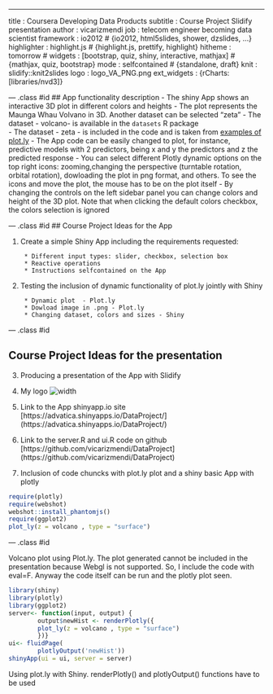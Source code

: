 ---
title       : Coursera Developing Data Products 
subtitle    : Course Project Slidify presentation
author      : vicarizmendi
job         : telecom engineer becoming data scientist
framework   : io2012        # {io2012, html5slides, shower, dzslides, ...}
highlighter : highlight.js  # {highlight.js, prettify, highlight}
hitheme     : tomorrow      # 
widgets     : [bootstrap, quiz, shiny, interactive, mathjax] # {mathjax, quiz, bootstrap}
mode        : selfcontained # {standalone, draft}
knit        : slidify::knit2slides
logo        : logo_VA_PNG.png
ext_widgets : {rCharts: [libraries/nvd3]}

--- .class #id
## App functionality description
- The shiny App shows an interactive 3D plot in different colors and heights 
- The plot represents the Maunga Whau Volvano in 3D. Another dataset can be selected "zeta"
- The dataset - volcano- is available in the `datasets` R package  
- The dataset - zeta - is included in the code and is taken from [examples of plot.ly](https://plot.ly/r/3d-surface-plots/) 
- The App code can be easily changed to plot, for instance, predictive models with 2 predictors, being x and y the predictors and z the predicted response
- You can select different Plotly dynamic options on the top right icons: zooming,changing the perspective (turntable rotation, orbital rotation), dowloading the plot in png format, and others. To see the icons and move the plot, the mouse has to be on the plot itself
- By changing the controls on the left sidebar panel you can change colors and height of the 3D plot. Note that when clicking the default colors checkbox, the colors selection is ignored

--- .class #id
## Course Project Ideas for the App


1. Create a simple Shiny App including the requirements requested:

        * Different input types: slider, checkbox, selection box
        * Reactive operations
        * Instructions selfcontained on the App

2. Testing the inclusion of dynamic functionality of plot.ly jointly with Shiny 

        * Dynamic plot  - Plot.ly
        * Dowload image in .png - Plot.ly
        * Changing dataset, colors and sizes - Shiny




--- .class #id 

## Course Project Ideas for the presentation

3. Producing a presentation of the App with Slidify

2. My logo ![width](logo_advatica.png) 

3. Link to the App shinyapp.io site [https://advatica.shinyapps.io/DataProject/] (https://advatica.shinyapps.io/DataProject/)
  

3. Link to the server.R and ui.R code on github [https://github.com/vicarizmendi/DataProject] (https://github.com/vicarizmendi/DataProject)

        
5. Inclusion of code chuncks with plot.ly plot and a shiny basic App with plotly
```r
require(plotly)
require(webshot)
webshot::install_phantomjs()
require(ggplot2)
plot_ly(z = volcano , type = "surface")
```
  
  

--- .class #id

Volcano plot using Plot.ly. The plot generated cannot be included in the presentation because Webgl is not supported. So, I include the code with eval=F. Anyway the code itself can be run and the plotly plot seen.  


```r
library(shiny)
library(plotly)
library(ggplot2)
server<- function(input, output) {
        output$newHist <- renderPlotly({
        plot_ly(z = volcano , type = "surface")
        })}
ui<- fluidPage(
        plotlyOutput('newHist'))
shinyApp(ui = ui, server = server)
```

Using plot.ly with Shiny. renderPlotly() and plotlyOutput() functions have to be used
  